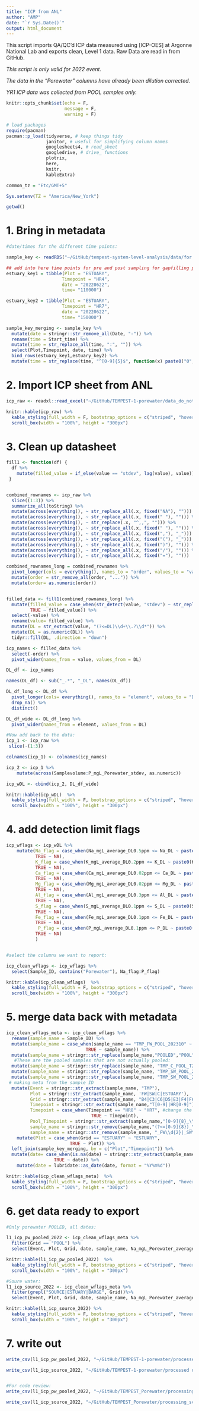 ```yaml
---
title: "ICP from ANL"
author: "AMP"
date: "`r Sys.Date()`"
output: html_document
---
```


This script imports QA/QC'd ICP data measured using [ICP-OES] at Argonne National Lab and exports clean, Level 1 data. Raw Data are read in from GitHub. 

*This script is only valid for 2022 event.* 

*The data in the "Porewater" columns have already been dilution corrected.* 

*YR1 ICP data was collected from POOL samples only.*  

```r

knitr::opts_chunk$set(echo = F, 
                      message = F,
                      warning = F)

# load packages
require(pacman)
pacman::p_load(tidyverse, # keep things tidy
               janitor, # useful for simplifying column names
               googlesheets4, # read_sheet 
               googledrive, # drive_ functions
               plotrix,
               here,
               knitr,
               kableExtra) 

common_tz = "Etc/GMT+5"

Sys.setenv(TZ = "America/New_York")

getwd()
```

# 1. Bring in metadata 
```r

#date/times for the different time points:

sample_key <- readRDS("~/GitHub/tempest-system-level-analysis/data/for processing/TMP_Event_June2022_META_PW_SOURCE_DateTime.rds")

## add into here time points for pre and post sampling for gapfilling purposes later on
estuary_key1 = tibble(Plot = "ESTUARY",
                     Timepoint = "HR4", 
                     date = "20220622", 
                     time= "110000")

estuary_key2 = tibble(Plot = "ESTUARY",
                     Timepoint = "HR7", 
                     date = "20220622", 
                     time= "150000")

sample_key_merging <- sample_key %>%
  mutate(date = stringr::str_remove_all(Date, "-")) %>%
  rename(time = Start_time) %>%
  mutate(time = str_replace_all(time, ":", "")) %>%
  select(Plot,Timepoint, date, time) %>%
  bind_rows(estuary_key1,estuary_key2) %>%
  mutate(time = str_replace(time, "^[0-9]{5}$", function(x) paste0("0",x)))

```

# 2. Import ICP sheet from ANL 
```r

icp_raw <- readxl::read_excel("~/GitHub/TEMPEST-1-porewater/data_do_not_commit/icp/PNNL ICP Analysis TEMPEST_1_results.xlsx", skip = 2)

knitr::kable(icp_raw) %>%
  kable_styling(full_width = F, bootstrap_options = c("striped", "hover")) %>%
  scroll_box(width = "100%", height = "300px")
```

# 3. Clean up datasheet
```r

fill1 <- function(df) {
  df %>%
    mutate(filled_value = if_else(value == "stdev", lag(value), value))
 }


combined_rownames <- icp_raw %>%
  slice((1:3)) %>%
  summarize_all(toString) %>%
  mutate(across(everything(), ~ str_replace_all(.x, fixed("NA"), ""))) %>%
  mutate(across(everything(), ~ str_replace_all(.x, fixed(" "), ""))) %>%
  mutate(across(everything(), ~ str_replace(.x, "^,,", ""))) %>%
  mutate(across(everything(), ~ str_replace_all(.x, fixed(" "), ""))) %>%
  mutate(across(everything(), ~ str_replace_all(.x, fixed(","), "_"))) %>%
  mutate(across(everything(), ~ str_replace_all(.x, fixed("("), "_"))) %>%
  mutate(across(everything(), ~ str_replace_all(.x, fixed(")"), ""))) %>%
  mutate(across(everything(), ~ str_replace_all(.x, fixed("/"), ""))) %>%
  mutate(across(everything(), ~ str_replace_all(.x, fixed("="), ""))) 

combined_rownames_long = combined_rownames %>% 
  pivot_longer(cols = everything(), names_to = "order", values_to = "value") %>%
  mutate(order = str_remove_all(order, "...")) %>%
  mutate(order= as.numeric(order))


filled_data <- fill1(combined_rownames_long) %>%
  mutate(filled_value = case_when(str_detect(value, "stdev") ~ str_replace(filled_value, "average", "stdev"),
         TRUE ~ filled_value)) %>%
  select(-value) %>%
  rename(value= filled_value) %>%
  mutate(DL = str_extract(value, "(?<=DL)\\d+\\.?\\d*")) %>%
  mutate(DL = as.numeric(DL)) %>%
  tidyr::fill(DL, .direction = "down")

icp_names <- filled_data %>%
  select(-order) %>%
  pivot_wider(names_from = value, values_from = DL) 

DL_df <- icp_names

names(DL_df) <- sub("_.*", "_DL", names(DL_df))

DL_df_long <- DL_df %>%
  pivot_longer(cols= everything(), names_to = "element", values_to = "DL") %>%
  drop_na() %>%
  distinct()

DL_df_wide <- DL_df_long %>%
  pivot_wider(names_from = element, values_from = DL)

#Now add back to the data: 
icp_1 <- icp_raw %>%
 slice(-(1:3))

colnames(icp_1) <- colnames(icp_names)

icp_2 <- icp_1 %>%
    mutate(across(Samplevolume:P_mgL_Porewater_stdev, as.numeric))

icp_wDL <- cbind(icp_2, DL_df_wide)

knitr::kable(icp_wDL)  %>%
  kable_styling(full_width = F, bootstrap_options = c("striped", "hover")) %>%
  scroll_box(width = "100%", height = "300px")
```

# 4. add detection limit flags 
```r

icp_wflags <- icp_wDL %>%
    mutate(Na_flag = case_when(Na_mgL_average_DL0.5ppm <= Na_DL ~ paste0(Na_DL, " ppm detection limit; measured value ≤ detection limit for value before dilution correction"),
           TRUE ~ NA),
           K_flag = case_when(K_mgL_average_DL0.2ppm <= K_DL ~ paste0(K_DL, " ppm detection limit; measured value ≤ detection limit for value before dilution correction"), 
           TRUE ~ NA),
           Ca_flag = case_when(Ca_mgL_average_DL0.02ppm <= Ca_DL ~ paste0(Ca_DL, " ppm detection limit; measured value ≤ detection limit for value before dilution correction"), 
           TRUE ~ NA),
           Mg_flag = case_when(Mg_mgL_average_DL0.02ppm <= Mg_DL ~ paste0(Mg_DL, " ppm detection limit; measured value ≤ detection limit for value before dilution correction"), 
           TRUE ~ NA),
           Al_flag = case_when(Al_mgL_average_DL0.3ppm <= Al_DL ~ paste0(Al_DL, " ppm detection limit; measured value ≤ ddetection limit for value before dilution correction"), 
           TRUE ~ NA),
           S_flag = case_when(S_mgL_average_DL0.1ppm <= S_DL ~ paste0(S_DL, " ppm detection limit; measured value ≤ detection limit for value before dilution correction"), 
           TRUE ~ NA),
           Fe_flag = case_when(Fe_mgL_average_DL0.1ppm <= Fe_DL ~ paste0(Fe_DL, " ppm detection limit; measured value ≤ detection limit for value before dilution correction"), 
           TRUE ~ NA),
            P_flag = case_when(P_mgL_average_DL0.1ppm <= P_DL ~ paste0(P_DL, " ppm detection limit; measured value ≤ detection limit for value before dilution correction"), 
           TRUE ~ NA)
           )


#select the columns we want to report:

icp_clean_wflags <- icp_wflags %>%
  select(Sample_ID, contains("Porewater"), Na_flag:P_flag)

knitr::kable(icp_clean_wflags)  %>%
  kable_styling(full_width = F, bootstrap_options = c("striped", "hover")) %>%
  scroll_box(width = "100%", height = "300px")
```

# 5. merge data back with metadata
```r

icp_clean_wflags_meta <- icp_clean_wflags %>%
  rename(sample_name = Sample_ID) %>%
  mutate(sample_name = case_when(sample_name == "TMP_FW_POOL_202310" ~ "TMP_FW_POOL_20231002", #this didn't have a date in the sample name
                              TRUE ~ sample_name)) %>%
  mutate(sample_name = stringr::str_replace(sample_name,"POOLED","POOL")) %>%
   #These are the pooled samples that are not actually pooled:
  mutate(sample_name = stringr::str_replace(sample_name, "TMP_C_POOL_T2", "TMP_C_H6_T2")) %>%
  mutate(sample_name = stringr::str_replace(sample_name, "TMP_SW_POOL_20230612", "TMP_SW_B4_20230612")) %>%
  mutate(sample_name = stringr::str_replace(sample_name, "TMP_SW_POOL_20230606", "TMP_SW_C3_20230606")) %>%
 # making meta from the sample ID 
  mutate(Event = stringr::str_extract(sample_name, "TMP"),
         Plot = stringr::str_extract(sample_name, 'FW|SW|C|ESTUARY'), 
         Grid = stringr::str_extract(sample_name, "B4|C3|C6|D5|E3|F4|F6|H3|H6|I5|SOURCE|ESTUARY|POOL|WELL"),
         Timepoint = stringr::str_extract(sample_name,"T[0-9]|HR[0-9]"),
         Timepoint = case_when(Timepoint == "HR8" ~ "HR7", #change the estuary HR8 to HR7
                                TRUE ~ Timepoint),
         Pool_Timepoint = stringr::str_extract(sample_name,"[0-9]{8}_\\d{8}|[0-9]{8}-\\d{8}"),
         sample_name = stringr::str_remove(sample_name,"(?<=[0-9]{8})_\\d{8}|(?<=[0-9]{8})-\\d{8}"),
         sample_name = stringr::str_remove(sample_name, "_FW\\d{2}|_SW\\d{2}")) %>%
    mutate(Plot = case_when(Grid == "ESTUARY" ~ "ESTUARY",
                        TRUE ~ Plot)) %>%
  left_join(sample_key_merging, by = c("Plot","Timepoint")) %>%
  mutate(date= case_when(is.na(date) ~ stringr::str_extract(sample_name, "[0-9]{8}"),
                  TRUE ~ date)) %>%
    mutate(date = lubridate::as_date(date, format = "%Y%m%d"))

knitr::kable(icp_clean_wflags_meta)  %>%
  kable_styling(full_width = F, bootstrap_options = c("striped", "hover")) %>%
  scroll_box(width = "100%", height = "300px")
```

# 6. get data ready to export 
```r
#Only porewater POOLED, all dates:

l1_icp_pw_pooled_2022 <- icp_clean_wflags_meta %>%
  filter(Grid == "POOL") %>%
  select(Event, Plot, Grid, date, sample_name, Na_mgL_Porewater_average:P_flag)

knitr::kable(l1_icp_pw_pooled_2022)  %>%
  kable_styling(full_width = F, bootstrap_options = c("striped", "hover")) %>%
  scroll_box(width = "100%", height = "300px")

#Soure water: 
l1_icp_source_2022 <- icp_clean_wflags_meta %>%
  filter(grepl("SOURCE|ESTUARY|BARGE", Grid))%>%
  select(Event, Plot, Grid, date, sample_name, Na_mgL_Porewater_average:P_flag)

knitr::kable(l1_icp_source_2022) %>%
  kable_styling(full_width = F, bootstrap_options = c("striped", "hover")) %>%
  scroll_box(width = "100%", height = "300px")
```

# 7. write out
```r
write_csv(l1_icp_pw_pooled_2022, "~/GitHub/TEMPEST-1-porewater/processed data/for_google_drive/TMP_PW_POOL_ICP_L1_2022.csv")

write_csv(l1_icp_source_2022, "~/GitHub/TEMPEST-1-porewater/processed data/for_google_drive/TMP_SOURCE_ICP_L1_2022.csv")


#For code review: 
write_csv(l1_icp_pw_pooled_2022, "~/GitHub/TEMPEST_Porewater/processing_scripts/ICP/TEMPORARY/TMP_PW_POOL_ICP_L1_2022.csv")

write_csv(l1_icp_source_2022, "~/GitHub/TEMPEST_Porewater/processing_scripts/ICP/TEMPORARY/TMP_SOURCE_ICP_L1_2022.csv")


```




